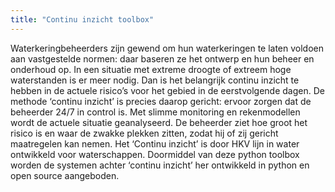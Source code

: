 ```yaml
---
title: "Continu inzicht toolbox"
---
```



Waterkeringbeheerders zijn gewend om hun waterkeringen te laten voldoen aan vastgestelde normen: daar baseren ze het ontwerp en hun beheer en onderhoud op. 
In een situatie met extreme droogte of extreem hoge waterstanden is er meer nodig. 
Dan is het belangrijk continu inzicht te hebben in de actuele risico’s voor het gebied in de eerstvolgende dagen. 
De methode ‘continu inzicht’ is precies daarop gericht: ervoor zorgen dat de beheerder 24/7 in control is. 
Met slimme monitoring en rekenmodellen wordt de actuele situatie geanalyseerd. 
De beheerder ziet hoe groot het risico is en waar de zwakke plekken zitten, zodat hij of zij gericht maatregelen kan nemen. 
Het 'Continu inzicht' is door HKV lijn in water ontwikkeld voor waterschappen. 
Doormiddel van deze python toolbox worden de systemen achter 'continu inzicht' her ontwikkeld in python en open source aangeboden.


